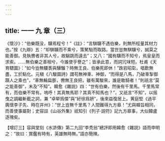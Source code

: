 ```yaml
---
---
---
```

title: 一一 九 章（三）
---




《懷沙》：“伯樂既没，驥焉程兮！”《註》：“言騏驥不遇伯樂，則無所程量其材力也。”按《九辯》五：“却騏驥而不乘兮，策駑駘而取路。當世豈無騏驥兮，誠莫之能善御。見執轡者非其人兮，故駶跳而遠去”；又八：“國有驥而不知兮，焉皇皇而求索。……無伯樂之善相兮，今誰使乎譽之”；皆承此意，而詞冗味短。杜甫《天育驃圖》：“如今豈無騕褭與驊騮？時無王良、伯樂死即休！”跌宕昭彰，唱歎無盡，工於點化。元稹《八駿圖詩》謂苟無神車、神御，“而得是八馬，乃破車掣御躓人之乘也”，“車無輪扁斵，轡無王良把，雖有萬駿來，誰是敢騎者！”則祇言“莫之能善御”，未及“不知”。韓愈《雜説》四：“世有伯樂，然後有千里馬。千里馬常有，而伯樂不常有。嗚呼！其真無馬耶？其真不知馬也？”，又祇言“不知”，以摇曳之調繼斬截之詞，兼 “卓犖爲傑”與“紆徐爲妍”，後來益復居上。黄庭堅《過平輿懷李子先、時在并州》：“世上豈無千里馬？人間難得九方皋！”尤與韓旨相同，而善使事屬對；史容註《山谷外集》祇知引《列子·説符》記九方皋事，大似韓盧逐塊矣。

【增訂三】容與堂刻《水滸傳》第二九回“李秃翁”總評即用韓愈《雜説》語而申明之：“故曰：賞鑑有時有，英雄無時無。”語亦簡辣。